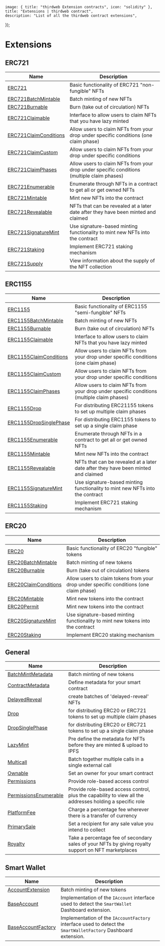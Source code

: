 
	image: { title: "thirdweb Extension contracts", icon: "solidity" },
	title: "Extensions | thirdweb contract",
	description: "List of all the thirdweb contract extensions",
});

# Extensions

## ERC721

| Name                                                                               | Description                                                                                |
| ---------------------------------------------------------------------------------- | ------------------------------------------------------------------------------------------ |
| [ERC721](/contracts/build/extensions/erc-721/ERC721)                               | Basic functionality of ERC721 "non-fungible" NFTs                                          |
| [ERC721BatchMintable](/contracts/build/extensions/erc-721/ERC721BatchMintable)     | Batch minting of new NFTs                                                                  |
| [ERC721Burnable](/contracts/build/extensions/erc-721/ERC721Burnable)               | Burn (take out of circulation) NFTs                                                        |
| [ERC721Claimable](/contracts/build/extensions/erc-721/ERC721Claimable)             | Interface to allow users to claim NFTs that you have lazy minted                           |
| [ERC721ClaimConditions](/contracts/build/extensions/erc-721/ERC721ClaimConditions) | Allow users to claim NFTs from your drop under specific conditions (one claim phase)       |
| [ERC721ClaimCustom](/contracts/build/extensions/erc-721/ERC721ClaimCustom)         | Allow users to claim NFTs from your drop under specific conditions                         |
| [ERC721ClaimPhases](/contracts/build/extensions/erc-721/ERC721ClaimPhases)         | Allow users to claim NFTs from your drop under specific conditions (multiple claim phases) |
| [ERC721Enumerable](/contracts/build/extensions/erc-721/ERC721Enumerable)           | Enumerate through NFTs in a contract to get all or get owned NFTs                          |
| [ERC721Mintable](/contracts/build/extensions/erc-721/ERC721Mintable)               | Mint new NFTs into the contract                                                            |
| [ERC721Revealable](/contracts/build/extensions/erc-721/ERC721Revealable)           | NFTs that can be revealed at a later date after they have been minted and claimed          |
| [ERC721SignatureMint](/contracts/build/extensions/erc-721/ERC721SignatureMint)     | Use signature-based minting functionality to mint new NFTs into the contract               |
| [ERC721Staking](/contracts/build/extensions/erc-721/ERC721Staking)                 | Implement ERC721 staking mechanism                                                         |
| [ERC721Supply](/contracts/build/extensions/erc-721/ERC721Supply)                   | View information about the supply of the NFT collection                                    |

## ERC1155

| Name                                                                                  | Description                                                                                |
| ------------------------------------------------------------------------------------- | ------------------------------------------------------------------------------------------ |
| [ERC1155](/contracts/build/extensions/erc-1155/ERC1155)                               | Basic functionality of ERC1155 "semi-fungible" NFTs                                        |
| [ERC1155BatchMintable](/contracts/build/extensions/erc-1155/ERC1155BatchMintable)     | Batch minting of new NFTs                                                                  |
| [ERC1155Burnable](/contracts/build/extensions/erc-1155/ERC1155Burnable)               | Burn (take out of circulation) NFTs                                                        |
| [ERC1155Claimable](/contracts/build/extensions/erc-1155/ERC1155Claimable)             | Interface to allow users to claim NFTs that you have lazy minted                           |
| [ERC1155ClaimConditions](/contracts/build/extensions/erc-1155/ERC1155ClaimConditions) | Allow users to claim NFTs from your drop under specific conditions (one claim phase)       |
| [ERC1155ClaimCustom](/contracts/build/extensions/erc-1155/ERC1155ClaimCustom)         | Allow users to claim NFTs from your drop under specific conditions                         |
| [ERC1155ClaimPhases](/contracts/build/extensions/erc-1155/ERC1155ClaimPhases)         | Allow users to claim NFTs from your drop under specific conditions (multiple claim phases) |
| [ERC1155Drop](/contracts/build/extensions/erc-1155/ERC1155Drop)                       | For distributing ERC21155 tokens to set up multiple claim phases                           |
| [ERC1155DropSinglePhase](/contracts/build/extensions/erc-1155/ERC1155DropSinglePhase) | For distributing ERC1155 tokens to set up a single claim phase                             |
| [ERC1155Enumerable](/contracts/build/extensions/erc-1155/ERC1155Enumerable)           | Enumerate through NFTs in a contract to get all or get owned NFTs                          |
| [ERC1155Mintable](/contracts/build/extensions/erc-1155/ERC1155Mintable)               | Mint new NFTs into the contract                                                            |
| [ERC1155Revealable](/contracts/build/extensions/erc-1155/ERC1155Revealable)           | NFTs that can be revealed at a later date after they have been minted and claimed          |
| [ERC1155SignatureMint](/contracts/build/extensions/erc-1155/ERC1155SignatureMint)     | Use signature-based minting functionality to mint new NFTs into the contract               |
| [ERC1155Staking](/contracts/build/extensions/erc-1155/ERC1155Staking)                 | Implement ERC721 staking mechanism                                                         |

## ERC20

| Name                                                                            | Description                                                                            |
| ------------------------------------------------------------------------------- | -------------------------------------------------------------------------------------- |
| [ERC20](/contracts/build/extensions/erc-20/ERC20)                               | Basic functionality of ERC20 "fungible" tokens                                         |
| [ERC20BatchMintable](/contracts/build/extensions/erc-20/ERC20BatchMintable)     | Batch minting of new tokens                                                            |
| [ERC20Burnable](/contracts/build/extensions/erc-20/ERC20Burnable)               | Burn (take out of circulation) tokens                                                  |
| [ERC20ClaimConditions](/contracts/build/extensions/erc-20/ERC20ClaimConditions) | Allow users to claim tokens from your drop under specific conditions (one claim phase) |
| [ERC20Mintable](/contracts/build/extensions/erc-20/ERC20Mintable)               | Mint new tokens into the contract                                                      |
| [ERC20Permit](/contracts/build/extensions/erc-20/ERC20Permit)                   | Mint new tokens into the contract                                                      |
| [ERC20SignatureMint](/contracts/build/extensions/erc-20/ERC20SignatureMint)     | Use signature-based minting functionality to mint new tokens into the contract         |
| [ERC20Staking](/contracts/build/extensions/erc-20/ERC20Staking)                 | Implement ERC20 staking mechanism                                                      |

## General

| Name                                                                               | Description                                                                                              |
| ---------------------------------------------------------------------------------- | -------------------------------------------------------------------------------------------------------- |
| [BatchMintMetadata](/contracts/build/extensions/general/BatchMintMetadata)         | Batch minting of new tokens                                                                              |
| [ContractMetadata](/contracts/build/extensions/general/ContractMetadata)           | Define metadata for your smart contract                                                                  |
| [DelayedReveal](/contracts/build/extensions/general/DelayedReveal)                 | create batches of 'delayed-reveal' NFTs                                                                  |
| [Drop](/contracts/build/extensions/general/Drop)                                   | for distributing ERC20 or ERC721 tokens to set up multiple claim phases                                  |
| [DropSinglePhase](/contracts/build/extensions/general/DropSinglePhase)             | for distributing ERC20 or ERC721 tokens to set up a single claim phase                                   |
| [LazyMint](/contracts/build/extensions/general/LazyMint)                           | Pre define the metadata for NFTs before they are minted & upload to IPFS                                 |
| [Multicall](/contracts/build/extensions/general/Multicall)                         | Batch together multiple calls in a single external call                                                  |
| [Ownable](/contracts/build/extensions/general/Ownable)                             | Set an owner for your smart contract                                                                     |
| [Permissions](/contracts/build/extensions/general/Permissions)                     | Provide role-based access control                                                                        |
| [PermissionsEnumerable](/contracts/build/extensions/general/PermissionsEnumerable) | Provide role-based access control, plus the capability to view all the addresses holding a specific role |
| [PlatformFee](/contracts/build/extensions/general/PlatformFee)                     | Charge a percentage fee wherever there is a transfer of currency                                         |
| [PrimarySale](/contracts/build/extensions/general/PrimarySale)                     | Set a recipient for any sale value you intend to collect                                                 |
| [Royalty](/contracts/build/extensions/general/Royalty)                             | Take a percentage fee of secondary sales of your NFTs by giving royalty support on NFT marketplaces      |

## Smart Wallet

| Name                                                                          | Description                                                                                                    |
| ----------------------------------------------------------------------------- | -------------------------------------------------------------------------------------------------------------- |
| [AccountExtension](/contracts/build/extensions/erc-4337/AccountExtension)     | Batch minting of new tokens                                                                                    |
| [BaseAccount](/contracts/build/extensions/erc-4337/SmartWallet)               | Implementation of the `IAccount` interface used to detect the `SmartWallet` Dashboard extension.               |
| [BaseAccountFactory](/contracts/build/extensions/erc-4337/SmartWalletFactory) | Implementation of the `IAccountFactory` interface used to detect the `SmartWalletFactory` Dashboard extension. |
